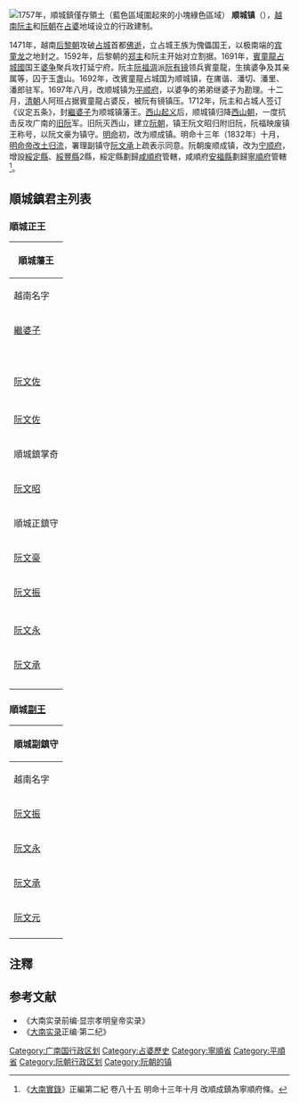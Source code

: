 [[File:Đàng_Trong_-_Đàng_Ngoài_(1757).png|1757年，順城鎮僅存領土（藍色區域圍起來的小塊綠色區域）]]
{{占婆歷史}}
'''顺城镇'''（{{vie|v='''Thuận Thành trấn'''|hn=順城鎮}}），[[越南|越南]][[阮主|阮主]]和[[阮朝|阮朝]]在[[占婆|占婆]]地域设立的行政建制。

1471年，越南[[后黎朝|后黎朝]]攻破[[占城|占城]]首都[[佛逝_(占婆)|佛逝]]，立占城王族为傀儡国王，以极南端的[[宾童龙|宾童龙]]之地封之。1592年，后黎朝的[[郑主|郑主]]和阮主开始对立割据。1691年，[[賓童龍占城國|賓童龍占城國]]国王[[婆争|婆争]]聚兵攻打延宁府。阮主[[阮福淍|阮福淍]]派[[阮有镜|阮有镜]]领兵賓童龍，生擒婆争及其亲属等，囚于玉盏山。1692年，改賓童龍占城国为顺城镇，在庯谐、潘切、潘里、潘郎驻军。1697年八月，改顺城镇为[[平順省|平顺府]]，以婆争的弟弟继婆子为勘理。十二月，[[清朝|清朝]]人阿班占据賓童龍占婆反，被阮有镜镇压。1712年，阮主和占城人签订《议定五条》，封[[繼婆子|繼婆子]]为顺城镇藩王。[[西山起义|西山起义]]后，顺城镇归降[[西山朝|西山朝]]，一度抗击反攻广南的[[旧阮|旧阮]]军。旧阮灭西山，建立[[阮朝|阮朝]]，镇王阮文昭归附旧阮，阮福映废镇王称号，以阮文豪为镇守。[[明命|明命]]初，改为顺成镇。明命十三年（1832年）十月，[[明命帝|明命帝]][[改土归流|改土归流]]，署理副镇守[[阮文承|阮文承]]上疏表示同意。阮朝废顺成镇，改为[[寧順省|宁顺府]]，增設[[綏定縣|綏定縣]]、[[綏豐縣|綏豐縣]]2縣，綏定縣劃歸[[咸順府|咸順府]]管轄，咸順府[[安福縣|安福縣]]劃歸[[寧順府|寧順府]]管轄<ref>《[[大南實錄|大南實錄]]》正編第二紀 卷八十五 明命十三年十月 改順成鎮為寧順府條。</ref>。

==順城鎮君主列表==
===順城正王===
{| class="wikitable"
|-
! colspan="4"| 順城藩王
|-
! 越南名字 !! 占婆名字 !! 統治時期 !! 備註
|-
| [[繼婆子|繼婆子]]|| Po Saktiray daputih || 1693年—1728年 || 婆爭之弟 
|-
|  || Po Ganuhpatih || 1728年—1731年 || 繼婆子之侄 
|-
|  || Po Thuntiraidaputih || 1731年—1732年 || 
|-
|  || Po Rattiraydaputao || 1732年—1763年 || 繼婆子之侄 
|-
|  || Po Tisundimahrai  || 1763年—1765年 || 
|-
|  || Po Tisuntiraydapaghoh || 1768年—1780年 || 
|-
| [[阮文佐|阮文佐]] || Po Tisuntiraydapuran || 1780年—1781年 || [[阮主|阮主]]冊封  
|-
| || Po Chongchan || 1786年 || 西山朝支持下的叛亂者
|-
| [[阮文佐|阮文佐]]<br>{{small|(復位)}} || Po Tisuntiraydapuran || 1786年—1793年 || 西山朝冊封 
|-
! colspan="4"| 順城鎮掌奇
|-
| [[阮文昭|阮文昭]] || Po Cei Brei || 1790年 || [[阮主|阮主]]冊封
|-
! colspan="4"| 順城正鎮守
|-
| [[阮文豪|阮文豪]] || Po Ladhuanpaghuh || 1793年—1799年 || 阮主冊封
|-
| [[阮文振_(賓童龍)|阮文振]] || Po Saong Nyung Ceng || 1799年—1822年 || 阮主冊封
|-
| || Po Bait Lan || 1822年 || 
|-
| [[阮文永|阮文永]] || Po Klan Thu|| 1822年—1828年 ||  
|-
| [[阮文承|阮文承]] || Po Phaok The || 1828年—1832年 || 阮文振之子
|-
| || Po War Palei || 1833年—1834年 || [[柴嵮羅奔王之亂|柴嵮羅奔王之亂]]的起事者之一<br>自稱占婆王 
|-
|}
===順城[[副王_(東南亞)|副王]]===
{| class="wikitable"
|-
! colspan="4"| 順城副鎮守
|-
! 越南名字 !! 占婆名字 !! 統治時期 !! 備註
|-
| [[阮文振_(賓童龍)|阮文振]]|| Po Saong Nyung Ceng || 1794年—1799年 ||  
|-
| [[阮文永|阮文永]] || Po Klan Thu|| 1807年—1722年 ||  
|-
| [[阮文承|阮文承]] || Po Phaok The || 1822年—1829年 || 阮文振之子
|-
| [[阮文元|阮文元]] || Po Dhar Kaok  || 1829年—1832年 || 阮文永之子 
|-
|}
==注釋==
{{reflist}}

==参考文献==
* 《大南实录前编·显宗孝明皇帝实录》
* 《[[大南实录|大南实录]]正编·第二纪》

[[Category:广南国行政区划|Category:广南国行政区划]]
[[Category:占婆歷史|Category:占婆歷史]]
[[Category:寧順省|Category:寧順省]]
[[Category:平順省|Category:平順省]]
[[Category:阮朝行政区划|Category:阮朝行政区划]]
[[Category:阮朝的镇|Category:阮朝的镇]]
